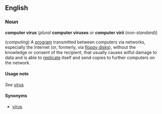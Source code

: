 ==English==
===Noun===
'''computer virus''' (''plural'' '''computer viruses''' ''or'' '''computer virii''' (''non-standard''))

(''computing'') A [[program]] transmitted between computers via networks, especially the Internet (or, formerly, via [[floppy disk]]s), without the knowledge or consent of the recipient, that usually causes wilful damage to data and is able to [[replicate]] itself and send copies to further computers on the network.

====Usage note====
''See'' [[virus]]

====Synonyms====
*[[virus]]